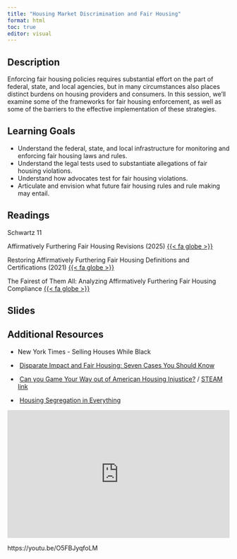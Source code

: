 ```yaml
---
title: "Housing Market Discrimination and Fair Housing"
format: html
toc: true
editor: visual
---
```


## Description

Enforcing fair housing policies requires substantial effort on the part of federal, state, and local agencies, but in many circumstances also places distinct burdens on housing providers and consumers. In this session, we'll examine some of the frameworks for fair housing enforcement, as well as some of the barriers to the effective implementation of these strategies.

## Learning Goals

-   Understand the federal, state, and local infrastructure for monitoring and enforcing fair housing laws and rules.
-   Understand the legal tests used to substantiate allegations of fair housing violations.
-   Understand how advocates test for fair housing violations.
-   Articulate and envision what future fair housing rules and rule making may entail.

## Readings

Schwartz 11

Affirmatively Furthering Fair Housing Revisions (2025) [{{< fa globe >}}](https://www.federalregister.gov/documents/2025/03/03/2025-03360/affirmatively-furthering-fair-housing-revisions)

Restoring Affirmatively Furthering Fair Housing Definitions and Certifications (2021) [{{< fa globe >}}](https://www.federalregister.gov/documents/2021/06/10/2021-12114/restoring-affirmatively-furthering-fair-housing-definitions-and-certifications)

The Fairest of Them All: Analyzing Affirmatively Furthering Fair Housing Compliance [{{< fa globe >}}](https://www.tandfonline.com/doi/full/10.1080/10511482.2018.1469527)

## Slides

## Additional Resources

-   New York Times - Selling Houses While Black

-    [Disparate Impact and Fair Housing: Seven Cases You Should Know](https://www.propublica.org/article/disparate-impact-and-fair-housing-seven-cases-you-should-know)

-    [Can you Game Your Way out of American Housing Injustice?](https://www.bloomberg.com/news/articles/2022-01-12/video-game-spotlights-racism-in-u-s-housing-system?srnd=citylab-housing) / [STEAM link](https://store.steampowered.com/app/1763520/Dots_Home/)

-    [Housing Segregation in Everything](https://www.npr.org/sections/codeswitch/2018/04/11/601494521/video-housing-segregation-in-everything)

<iframe width="100%" height="290" src="https://www.npr.org/player/embed/601131468/601396049" frameborder="0">

</iframe>

https://youtu.be/O5FBJyqfoLM
